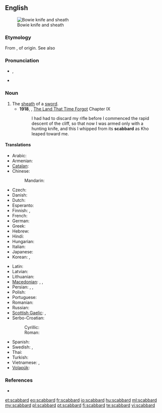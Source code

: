 ==English==
{{wikipedia}}
[[File:Bowie Knife (PSF).jpg|thumb|Bowie knife and sheath]]

===Etymology===
From {{etyl|xno}} {{term|escalberc|lang=xno}}, of {{etyl|gem}} origin. See also {{term|hauberk|lang=en}}

===Pronunciation===
* {{a|UK}} {{IPA|/ˈskæb.əd/}}, {{SAMPA|/"sk{b.@d/}}
* {{a|US}} {{IPA|/ˈskæbɚd/}}

===Noun===
{{en-noun}}

# The [[sheath]] of a [[sword]].
#* '''1918''', {{w|Edgar Rice Burroughs}}, [[w:The Land That Time Forgot (novel)|The Land That Time Forgot]] Chapter IX
#*: I had had to discard my rifle before I commenced the rapid descent of the cliff, so that now I was armed only with a hunting knife, and this I whipped from its '''scabbard''' as Kho leaped toward me.

====Translations====
{{trans-top|the sheath of a sword}}
* Arabic: {{t|ar|غمد الخنجر|m|tr=}}
* Armenian: {{t-|hy|պատյան|tr=patyan}}
* [[Catalan]]: {{t+|ca|beina|f}}
* Chinese:
*: Mandarin: {{t|zh|刀鞘|tr=[[dāoqiào]]|sc=Hani}}
* Czech: {{t+|cs|pochva|f}}
* Danish: {{t-|da|skede}}
* Dutch: {{t+|nl|schede|f}}
* Esperanto: {{t-|eo|glavingo|xs=Esperanto}}
* Finnish: {{t+|fi|tuppi}}, {{t+|fi|huotra}}
* French: {{t+|fr|fourreau|m}}
* German: {{t+|de|Scheide|f}}
* Greek: {{t+|el|θηκάρι|n|tr=thikápi}}
* Hebrew: {{t+|he|נדן|m}}
* Hindi: {{t|hi|मियान|f|tr=miyān|xs=Hindi}}
* Hungarian: {{t+|hu|hüvely}}
* Italian: {{t+|it|fodero|m}}
* Japanese: {{t|ja|鞘|tr={{l|ja|さや}}, [[saya]]}}
* Korean: {{t|ko|칼집|tr=kaljip}}, {{t|ko|대검집|tr=daegeomjip}}
{{trans-mid}}
* Latin: {{t-|la|vagina|f|alt=vāgīna}}
* Latvian: {{t|lv|maksts|xs=Latvian}}
* Lithuanian: {{t|lt|makštis|m|xs=Lithuanian}}
* [[Macedonian]]: {{t|mk|канија|f|tr=kánija}}, {{t-|mk|корица|f|tr=kórica}}, {{t|mk|ножница|f|tr=nóžnica}}
* Persian: {{t|fa|غلاف|xs=Persian}}, {{t|fa|قراب|xs=Persian}}, {{t-|fa|نیام|xs=Persian}}
* Polish: {{t+|pl|pochwa|f}}
* Portuguese: {{t+|pt|bainha|f}}
* Romanian: {{t-|ro|teacă|f}}
* Russian: {{t+|ru|ножны|n|tr=nóžny}}
* [[Scottish Gaelic]]: {{t|gd|duille|f}}, {{t|gd|fraighe|f}}
* Serbo-Croatian:
*: Cyrillic: {{t|sh|ножница|f|sc=Cyrl}}
*: Roman: {{t|sh|nožnica|f}}
* Spanish: {{t+|es|vaina|f}}
* Swedish: {{t+|sv|skida|c}}, {{t+|sv|balja|c}}
* Thai: {{t|th|ฝัก|tr=fàk}}
* Turkish: {{t|tr|kın}}
* Vietnamese: {{t+|vi|vỏ|xs=Vietnamese}}, {{t-|vi|bao kiếm|xs=Vietnamese}}
* [[Volapük]]: {{t|vo|denavead}}
{{trans-bottom}}

===References===
* {{R:Online Etymology Dictionary}}

[[et:scabbard]]
[[eo:scabbard]]
[[fr:scabbard]]
[[io:scabbard]]
[[hu:scabbard]]
[[ml:scabbard]]
[[my:scabbard]]
[[pl:scabbard]]
[[pt:scabbard]]
[[fi:scabbard]]
[[te:scabbard]]
[[vi:scabbard]]